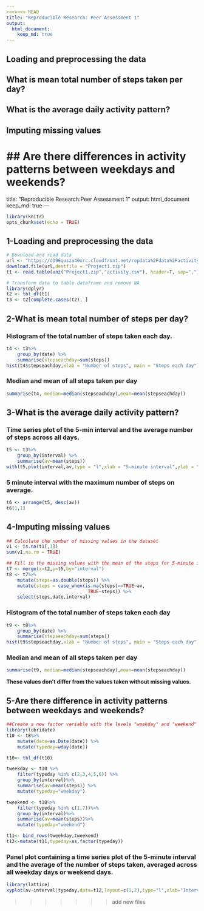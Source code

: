 ```yaml
---
<<<<<<< HEAD
title: "Reproducible Research: Peer Assessment 1"
output: 
  html_document:
    keep_md: true
---
```



## Loading and preprocessing the data



## What is mean total number of steps taken per day?



## What is the average daily activity pattern?



## Imputing missing values



## Are there differences in activity patterns between weekdays and weekends?
=======
title: "Reproducible Research:Peer Assessment 1"
output: html_document
keep_md: true
---

```r
library(knitr)
opts_chunk$set(echo = TRUE)
```

## 1-Loading and preprocessing the data  
  
```r
# Download and read data
url <- "https://d396qusza40orc.cloudfront.net/repdata%2Fdata%2Factivity.zip"
download.file(url,destfile = "Project1.zip")
t1 <- read.table(unz("Project1.zip","activity.csv"), header=T, sep=",")
```

```r
# Transform data to table dataframe and remove NA
library(dplyr)
t2 <- tbl_df(t1)
t3 <- t2[complete.cases(t2), ]
```
  
  
## 2-What is mean total number of steps per day?  
  
### Histogram of the total number of steps taken each day.
```r
t4 <- t3%>%
    group_by(date) %>%
    summarise(stepseachday=sum(steps))
hist(t4$stepseachday,xlab = "Number of steps", main = "Steps each day")
```

### Median and mean of all steps taken per day
```r
summarise(t4, median=median(stepseachday),mean=mean(stepseachday))
```
  
  
## 3-What is the average daily activity pattern?    
  
### Time series plot of the 5-min interval and the average number of steps across all days.
```r
t5 <- t3%>%
    group_by(interval) %>%
    summarise(av=mean(steps))
with(t5,plot(interval,av,type = "l",xlab = "5-minute interval",ylab = "average of steps"))
```
  
### 5 minute interval with the maximum number of steps on average.
```r
t6 <- arrange(t5, desc(av))
t6[1,1]
```
   
  
## 4-Imputing missing values  
  
```r
## Calculate the number of missing values in the dataset
v1 <- is.na(t1[,1])
sum(v1,na.rm = TRUE)
```
```r
## Fill in the missing values with the mean of the steps for 5-minute interval.
t7 <- merge(x=t2,y=t5,by="interval")
t8 <- t7%>%
    mutate(steps=as.double(steps)) %>%
    mutate(steps = case_when(is.na(steps)==TRUE~av,
                              TRUE~steps)) %>%
    select(steps,date,interval)
```
  
### Histogram of the total number of steps taken each day
```r
t9 <- t8%>%
    group_by(date) %>%
    summarise(stepseachday=sum(steps))
hist(t9$stepseachday,xlab = "Number of steps", main = "Steps each day")
```
  
### Median and mean of all steps taken per day
```r
summarise(t9, median=median(stepseachday),mean=mean(stepseachday))
```
  
**These values don't differ from the values taken without missing values.**
  
  
## 5-Are there difference in activity patterns between weekdays and weekends?  
  
```r
##Create a new factor variable with the levels "weekday" and "weekend" 
library(lubridate)
t10 <- t8%>%
    mutate(date=as.Date(date)) %>%
    mutate(typeday=wday(date))

t10<- tbl_df(t10)

tweekday <- t10 %>%
    filter(typeday %in% c(2,3,4,5,6)) %>%
    group_by(interval)%>%
    summarise(av=mean(steps)) %>%
    mutate(typeday="weekday")

tweekend <- t10%>%
    filter(typeday %in% c(1,7))%>%
    group_by(interval)%>%
    summarise(av=mean(steps))%>%
    mutate(typeday="weekend")

t11<- bind_rows(tweekday,tweekend)
t12<-mutate(t11,typeday=as.factor(typeday))
```
  
### Panel plot containing a time series plot of the 5-minute interval and the average of the number of steps taken, averaged across all weekday days or weekend days.
```r
library(lattice)
xyplot(av~interval|typeday,data=t12,layout=c(1,2),type="l",xlab="Interval",ylab="Number of steps")
```


>>>>>>> add new files
